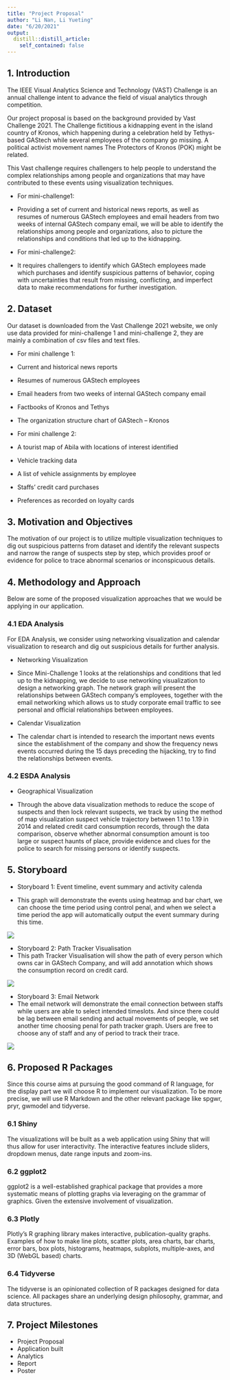 ```yaml
---
title: "Project Proposal"
author: "Li Nan, Li Yueting"
date: "6/20/2021"
output:
  distill::distill_article:
    self_contained: false
---
```


## 1. Introduction

The IEEE Visual Analytics Science and Technology (VAST) Challenge is an annual challenge intent to advance the field of visual analytics through competition.

Our project proposal is based on the background provided by Vast Challenge 2021. The Challenge fictitious a kidnapping event in the island country of Kronos, which happening during a celebration held by Tethys-based GAStech while several employees of the company go missing. A political activist movement names The Protectors of Kronos (POK) might be related. 

This Vast challenge requires challengers to help people to understand the complex relationships among people and organizations that may have contributed to these events using visualization techniques. 

* For mini-challenge1:   

 * Providing a set of current and historical news reports, as well as resumes of numerous GAStech employees and email headers from two weeks of internal GAStech company email, we will be able to identify the relationships among people and organizations, also to picture the relationships and conditions that led up to the kidnapping. 

* For mini-challenge2:  

 * It requires challengers to identify which GAStech employees made which purchases and identify suspicious patterns of behavior, coping with uncertainties that result from missing, conflicting, and imperfect data to make recommendations for further investigation.  

## 2. Dataset 

Our dataset is downloaded from the Vast Challenge 2021 website, we only use data provided for mini-challenge 1 and mini-challenge 2, they are mainly a combination of csv files and text files. 

* For mini challenge 1: 

 * Current and historical news reports  

 * Resumes of numerous GAStech employees  

 * Email headers from two weeks of internal GAStech company email 

 * Factbooks of Kronos and Tethys  

 * The organization structure chart of GAStech – Kronos 


* For mini challenge 2: 
 
 * A tourist map of Abila with locations of interest identified  

 * Vehicle tracking data 

 * A list of vehicle assignments by employee  

 * Staffs’ credit card purchases  

 * Preferences as recorded on loyalty cards 


## 3. Motivation and Objectives 
The motivation of our project is to utilize multiple visualization techniques to dig out suspicious patterns from dataset and identify the relevant suspects and narrow the range of suspects step by step, which provides proof or evidence for police to trace abnormal scenarios or inconspicuous details. 

## 4. Methodology and Approach 
Below are some of the proposed visualization approaches that we would be applying in our application. 

### 4.1 EDA Analysis 

For EDA Analysis, we consider using networking visualization and calendar visualization to research and dig out suspicious details for further analysis. 

* Networking Visualization 

 * Since Mini-Challenge 1 looks at the relationships and conditions that led up to the kidnapping, we decide to use networking visualization to design a networking graph. The network graph will present the relationships between GAStech company’s employees, together with the email networking which allows us to study corporate email traffic to see personal and official relationships between employees. 

* Calendar Visualization 

 * The calendar chart is intended to research the important news events since the establishment of the company and show the frequency news events occurred during the 15 days preceding the hijacking, try to find the relationships between events. 

### 4.2 ESDA Analysis 

* Geographical Visualization 

 * Through the above data visualization methods to reduce the scope of suspects and then lock relevant suspects, we track by using the method of map visualization suspect vehicle trajectory between 1.1 to 1.19 in 2014 and related credit card consumption records, through the data comparison, observe whether abnormal consumption amount is too large or suspect haunts of place, provide evidence and clues for the police to search for missing persons or identify suspects. 

## 5. Storyboard 

* Storyboard 1: Event timeline, event summary and activity calenda 

 * This graph will demonstrate the events using heatmap and bar chart, we can choose the time period using control penal, and when we select a time period the app will automatically output the event summary during this time. 

![](image\pro1.png)

* Storyboard 2: Path Tracker Visualisation
 * This path Tracker Visualisation will show the path of every person which owns car in GAStech Company, and will add annotation which shows the consumption record on credit card.
 
![](image\pro2.png)

* Storyboard 3: Email Network
 * The email network will demonstrate the email connection between staffs while users are able to select intended timeslots. And since there could be lag between email sending and actual movements of people, we set another time choosing penal for path tracker graph. Users are free to choose any of staff and any of period to track their trace.

![](image\pro3.png)

## 6. Proposed R Packages
Since this course aims at pursuing the good command of R language, for the display part we will choose R to implement our visualization. To be more precise, we will use R Markdown and the other relevant package like spgwr, pryr, gwmodel and tidyverse.

### 6.1	Shiny
The visualizations will be built as a web application using Shiny that will thus allow for user interactivity. The interactive features include sliders, dropdown menus, date range inputs and zoom-ins.

### 6.2	ggplot2
ggplot2 is a well-established graphical package that provides a more systematic means of plotting graphs via leveraging on the grammar of graphics. Given the extensive involvement of visualization.

### 6.3 Plotly
Plotly's R graphing library makes interactive, publication-quality graphs. Examples of how to make line plots, scatter plots, area charts, bar charts, error bars, box plots, histograms, heatmaps, subplots, multiple-axes, and 3D (WebGL based) charts.

### 6.4 Tidyverse
The tidyverse is an opinionated collection of R packages designed for data science. All packages share an underlying design philosophy, grammar, and data structures.

## 7.	Project Milestones 
* Project Proposal
* Application built 
* Analytics 
* Report 
* Poster 
